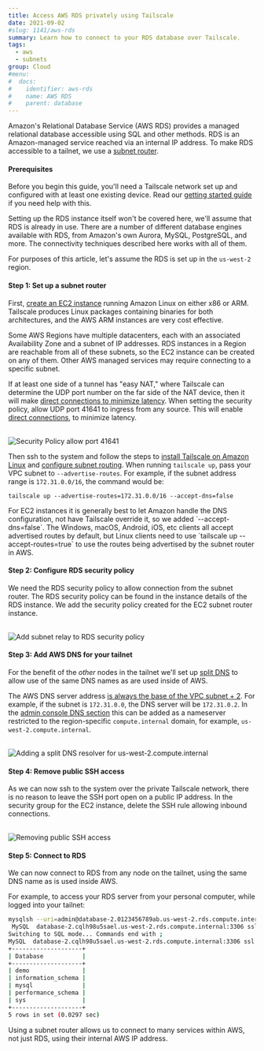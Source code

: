 ```yaml
---
title: Access AWS RDS privately using Tailscale
date: 2021-09-02
#slug: 1141/aws-rds
summary: Learn how to connect to your RDS database over Tailscale.
tags:
  - aws
  - subnets
group: Cloud
#menu:
#  docs:
#    identifier: aws-rds
#    name: AWS RDS
#    parent: database
---
```


Amazon's Relational Database Service (AWS RDS) provides a managed relational
database accessible using SQL and other methods. RDS is an Amazon-managed service
reached via an internal IP address. To make RDS accessible to a tailnet, we use a
[subnet router](/kb/1019/subnets/).

#### Prerequisites

Before you begin this guide, you'll need a Tailscale network set up and
configured with at least one existing device. Read our [getting started guide](/kb/1017/install)
if you need help with this.

Setting up the RDS instance itself won't be covered here, we'll assume that RDS is
already in use. There are a number of different database engines available with RDS,
from Amazon's own Aurora, MySQL, PostgreSQL, and more. The connectivity techniques
described here works with all of them.

For purposes of this article, let's assume the RDS is set up in the `us-west-2` region.

#### Step 1: Set up a subnet router

First, [create an EC2 instance](https://docs.aws.amazon.com/efs/latest/ug/gs-step-one-create-ec2-resources.html)
running Amazon Linux on either x86 or ARM. Tailscale produces Linux packages containing binaries
for both architectures, and the AWS ARM instances are very cost effective.

Some AWS Regions have multiple datacenters, each with an associated Availability Zone and
a subnet of IP addresses. RDS instances in a Region are reachable from all of these subnets,
so the EC2 instance can be created on any of them. Other AWS managed services may require
connecting to a specific subnet.

If at least one side of a tunnel has "easy NAT," where Tailscale can determine the UDP port
number on the far side of the NAT device, then it will make
[direct connections to minimize latency](/blog/how-tailscale-works/).
When setting the security policy, allow UDP port 41641 to ingress from any source. This will enable
[direct connections](/kb/1082/firewall-ports/), to minimize latency.

<br />
<Image
  height={570}
  src="/images/solutions/aws-rds/sg-port-41641.jpg"
  alt="Security Policy allow port 41641"
  width={1300}
/>

Then ssh to the system and follow the steps to
[install Tailscale on Amazon Linux](/kb/1052/install-amazon-linux-2/)
and [configure subnet routing](/kb/1019/subnets/).
When running `tailscale up`, pass your VPC subnet to `--advertise-routes`.
For example, if the subnet address range is `172.31.0.0/16`, the command would be:

```
tailscale up --advertise-routes=172.31.0.0/16 --accept-dns=false
```

<Note>
  For EC2 instances it is generally best to let Amazon handle the DNS configuration, not have
  Tailscale override it, so we added `--accept-dns=false`.
</Note>

<Note>
  The Windows, macOS, Android, iOS, etc clients all accept advertised routes by default, but Linux
  clients need to use `tailscale up --accept-routes=true` to use the routes being advertised by the
  subnet router in AWS.
</Note>

#### Step 2: Configure RDS security policy

We need the RDS security policy to allow connection from the subnet router.
The RDS security policy can be found in the instance details of the RDS instance.
We add the security policy created for the EC2 subnet router instance.

<br />
<Image
  src="/images/solutions/aws-rds/rds-sg-add-ec2.jpg"
  className="bordered"
  alt="Add subnet relay to RDS security policy"
  width={1300}
  height={795}
/>

#### Step 3: Add AWS DNS for your tailnet

For the benefit of the _other_ nodes in the tailnet we'll set up
[split DNS](/kb/1054/dns/#using-dns-settings-in-the-admin-panel) to allow
use of the same DNS names as are used inside of AWS.

The AWS DNS server address [is always the base of the VPC subnet + 2](https://docs.aws.amazon.com/vpc/latest/userguide/VPC_DHCP_Options.html#AmazonDNS).
For example, if the subnet is `172.31.0.0`, the DNS server will be `172.31.0.2`. In the [admin console DNS section](https://login.tailscale.com/admin/dns) this can be added as a nameserver restricted to the region-specific `compute.internal` domain, for example, `us-west-2.compute.internal`.

<br />
<Image
  src="/images/solutions/aws-rds/aws-split-dns.jpg"
  className="bordered"
  alt="Adding a split DNS resolver for us-west-2.compute.internal"
  width={988}
  height={944}
/>

#### Step 4: Remove public SSH access

As we can now ssh to the system over the private Tailscale network, there is no reason to leave
the SSH port open on a public IP address. In the security group for the EC2 instance, delete the
SSH rule allowing inbound connections.

<br />
<Image
  width={2732}
  height={1106}
  src="/images/solutions/aws-rds/aws-disable-ssh.jpg"
  className="bordered"
  alt="Removing public SSH access"
/>

#### Step 5: Connect to RDS

We can now connect to RDS from any node on the tailnet, using the same DNS name as is used inside AWS.

For example, to access your RDS server from your personal computer, while logged into your tailnet:

```sh
mysqlsh --uri=admin@database-2.0123456789ab.us-west-2.rds.compute.internal:3306
 MySQL  database-2.cqlh98u5sael.us-west-2.rds.compute.internal:3306 ssl  JS > \sql
Switching to SQL mode... Commands end with ;
MySQL  database-2.cqlh98u5sael.us-west-2.rds.compute.internal:3306 ssl  SQL > show databases;
+--------------------+
| Database           |
+--------------------+
| demo               |
| information_schema |
| mysql              |
| performance_schema |
| sys                |
+--------------------+
5 rows in set (0.0297 sec)
```

Using a subnet router allows us to connect to many services within AWS, not just RDS, using their internal AWS IP address.
